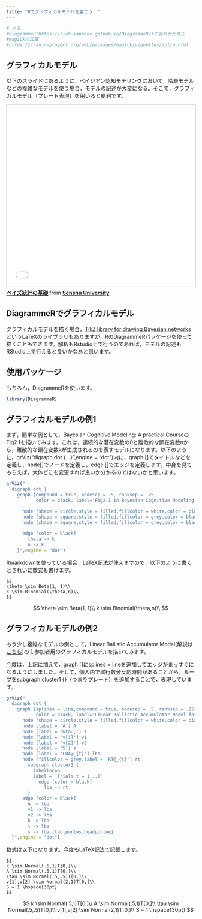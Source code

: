```yaml
---
title: "Rでグラフィカルモデルを書こう！"
---
```



```r
# メモ
#DiagrammeR(https://rich-iannone.github.io/DiagrammeR/)に合わせた修正
#magickの加筆
#https://cran.r-project.org/web/packages/magick/vignettes/intro.html

```


## グラフィカルモデル

以下のスライドにあるように，ベイジアン認知モデリングにおいて，階層モデルなどの複雑なモデルを使う場合，モデルの記述が大変になる。そこで，グラフィカルモデル（プレート表現）を用いると便利です。

<iframe src="//www.slideshare.net/slideshow/embed_code/key/dEMrpQZqlzszxS?startSlide=48" width="595" height="485" frameborder="0" marginwidth="0" marginheight="0" scrolling="no" style="border:1px solid #CCC; border-width:1px; margin-bottom:5px; max-width: 100%;" allowfullscreen> </iframe> <div style="margin-bottom:5px"> <strong> <a href="//www.slideshare.net/YoshihikoKunisato/ss-73397771" title="ベイズ統計の基礎" target="_blank">ベイズ統計の基礎</a> </strong> from <strong><a target="_blank" href="//www.slideshare.net/YoshihikoKunisato">Senshu University</a></strong> </div>


## DiagrammeRでグラフィカルモデル

グラフィカルモデルを描く場合，[TikZ library for drawing Bayesian networks](https://github.com/jluttine/tikz-bayesnet)というLaTeXのライブラリもありますが，RのDiagrammeRパッケージを使って描くこともできます。解析もRstudio上で行うのであれば，モデルの記述もRStudio上で行えると良いかなあと思います。

## 使用パッケージ

もちろん，DiagrammeRを使います。

```r
library(DiagrammeR)
```


## グラフィカルモデルの例1

まず，簡単な例として，Bayesian Cognitive Modeling: A practical CourseのFig2.1を描いてみます。これは，連続的な潜在変数のθと離散的な顕在変数nから，離散的な顕在変数kが生成されるのを表すモデルになります。以下のように，grViz("digraph dot {...}",engine = "dot")内に，graph []でタイトルなどを定義し，node[]でノードを定義し，edge []でエッジを定義します。中身を見てもらえば，大体どこを変更すれば良いか分かるのではないかと思います。

```r
grViz("
  digraph dot {
    graph [compound = true, nodesep = .5, ranksep = .25,
           color = black, label='Fig2.1 in Bayesian Cognitive Modeling: A practical Course']

      node [shape = circle,style = filled,fillcolor = white,color = black,label = '&theta;'] theta
      node [shape = square,style = filled,fillcolor = grey,color = black,label = 'k'] k
      node [shape = square,style = filled,fillcolor = grey,color = black,label = 'n'] n
    
      edge [color = black]
        theta -> k
        n -> k
    }",engine = "dot")
```

Rmarkdownを使っている場合，LaTeX記法が使えますので，以下のように書くときれいに数式も書けます。

```
$$ 
\theta \sim Beta(1, 1)\\
k \sim Binomial(\theta,n)\\
$$
```

$$ 
\theta \sim Beta(1, 1)\\
k \sim Binomial(\theta,n)\\
$$

## グラフィカルモデルの例2

もう少し複雑なモデルの例として，Linear Ballistic Accumulator Model(解説は[こちら](https://ykunisato.github.io/lbaStan/lbaStan.html))の１参加者用のグラフィカルモデルを描いてみます。

今度は，上記に加えて，graph []にsplines = lineを追加してエッジがまっすぐになるようにしました。そして，個人内で試行数分反応時間があることから，ループをsubgraph cluster1 {}（つまりプレート）を追加することで，表現しています。


```r
grViz("
  digraph dot {
    graph [splines = line,compound = true, nodesep = .5, ranksep = .25,
           color = black, label='Linear Ballistic Accumulator Model for single participant']
      node [shape = circle,style = filled,fillcolor = white,color = black,label = 'k'] k
      node [label = 'A'] A
      node [label = '&tau;'] t
      node [label = 'v[1]'] v1
      node [label = 'v[2]'] v2
      node [label = 'S'] s
      node [label = 'LBA@_{t}'] lba
      node [fillcolor = grey,label = 'RT@_{t}'] rt
        subgraph cluster1 {
          labelloc=b
          label = 'Trials t = 1...T'
            edge [color = black]
              lba -> rt
        }
      edge [color = black]
        A -> lba
        v1 -> lba
        v2 -> lba
        k -> lba
        t -> lba
        s -> lba [taolport=s,headport=e]
  }",engine = "dot")
```

数式は以下になります。今度もLaTeX記法で記載します。

```
$$ 
k \sim Normal(.5,1)T[0,]\\
A \sim Normal(.5,1)T[0,]\\
\tau \sim Normal(.5,.5)T[0,]\\
v[1],v[2] \sim Normal(2,1)T[0,]\\
S = 1 \hspace{30pt}
$$
```

$$ 
k \sim Normal(.5,1)T[0,]\\
A \sim Normal(.5,1)T[0,]\\
\tau \sim Normal(.5,.5)T[0,]\\
v[1],v[2] \sim Normal(2,1)T[0,]\\
S = 1 \hspace{30pt}
$$